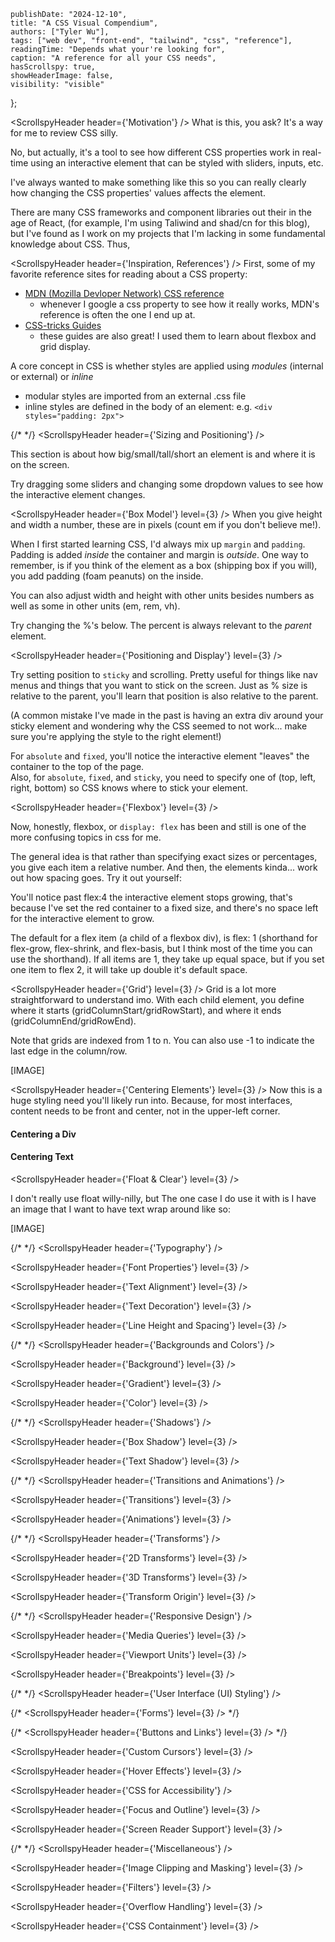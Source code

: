 

    publishDate: "2024-12-10",
    title: "A CSS Visual Compendium",
    authors: ["Tyler Wu"],
    tags: ["web dev", "front-end", "tailwind", "css", "reference"],
    readingTime: "Depends what your're looking for",
    caption: "A reference for all your CSS needs",
    hasScrollspy: true,
    showHeaderImage: false,
    visibility: "visible"
};


<ScrollspyHeader header={'Motivation'} />
What is this, you ask? It's a way for me to review CSS silly. 

No, but actually, it's a tool to see how different CSS properties work in real-time
using an <span className="bg-[#D3D3D3] border-[1px] border-black">interactive element</span> that can be styled with sliders, inputs, etc.

I've always wanted to make something like this so you can really clearly how changing the CSS properties' values affects the element.

There are many CSS frameworks and component libraries out their in the age of React, (for example, I'm using Taliwind and shad/cn for this blog),
but I've found as I work on my projects that I'm lacking in some fundamental knowledge about CSS. Thus,


<ScrollspyHeader header={'Inspiration, References'} />
First, some of my favorite reference sites for reading about a CSS property:
- [MDN (Mozilla Devloper Network) CSS reference](https://developer.mozilla.org/en-US/docs/Web/CSS/Reference)
    - whenever I google a css property to see how it really works, MDN's reference is often the one I end up at.
- [CSS-tricks Guides](https://css-tricks.com/guides/)
    - these guides are also great! I used them to learn about flexbox and grid display.


A core concept in CSS is whether styles are applied using *modules* (internal or external) or *inline*
- modular styles are imported from an external .css file
- inline styles are defined in the body of an element: e.g. `<div styles="padding: 2px">`

{/*  */}
<ScrollspyHeader header={'Sizing and Positioning'} />

This section is about how big/small/tall/short an element is and where it is on the screen. 

Try dragging some sliders and changing some dropdown values to see how the <span className="border-[1px] border-black bg-[#D3D3D3]">interactive element</span> changes.

<ScrollspyHeader header={'Box Model'} level={3} />
When you give height and width a number, these are in pixels (count em if you don't believe me!).

When I first started learning CSS, I'd always mix up `margin` and `padding`.
Padding is added *inside* the container and margin is *outside*. One way to remember, is if you think of the element as a box (shipping box if you will), you add padding (foam peanuts) on the inside.

<ICMBoxModel />

You can also adjust width and height with other units besides numbers as well as some in other units (em, rem, vh).

Try changing the %'s below. The percent is always relevant to the *parent* element.

<ICMBoxModelPercent />

<ScrollspyHeader header={'Positioning and Display'} level={3} />

Try setting position to `sticky` and scrolling. Pretty useful for things like nav menus and things that you want to stick on the screen. 
Just as % size is relative to the parent, you'll learn that position is also relative to the parent. 

(A common mistake I've made in the past is having an extra div around your sticky element and wondering why the CSS seemed to not work... 
make sure you're applying the style to the right element!)

<ICMPositionDisplay />

For `absolute` and `fixed`, you'll notice the interactive element "leaves" the container to the top of the page.  
Also, for `absolute`, `fixed`, and `sticky`, you need to specify one of (top, left, right, bottom) so CSS knows where to stick your element.

<ScrollspyHeader header={'Flexbox'} level={3} />

Now, honestly, flexbox, or `display: flex` has been and still is one of the more confusing topics in css for me.

The general idea is that rather than specifying exact sizes or percentages, you give each item a relative number. And then, the elements kinda... 
work out how spacing goes. Try it out yourself:

<ICMFlexbox />

You'll notice past flex:4 the interactive element stops growing, that's because I've set the <span className='border-[1px] border-red-400'>red container</span> to a fixed size, and there's no space left for the interactive element to grow.

The default for a flex item (a child of a flexbox div), is flex: 1 (shorthand for flex-grow, flex-shrink, and flex-basis, but I think most of the time you can use the shorthand). 
If all items are 1, they take up equal space, but if you set one item to flex 2, it will take up double it's default space.

<ScrollspyHeader header={'Grid'} level={3} />
Grid is a lot more straightforward to understand imo.
With each child element, you define where it starts (gridColumnStart/gridRowStart), and where it ends (gridColumnEnd/gridRowEnd). 

<ICMGrid />

Note that grids are indexed from 1 to n. You can also use -1 to indicate the last edge in the column/row.

[IMAGE]


<ScrollspyHeader header={'Centering Elements'} level={3} />
Now this is a huge styling need you'll likely run into. Because, for most interfaces, content needs to be front and center, not in the upper-left corner.

#### Centering a Div

#### Centering Text



<ScrollspyHeader header={'Float & Clear'} level={3} />

<ICMFloat />

I don't really use float willy-nilly, but The one case I do use it with is I have an image that I want to have text wrap around like so:

[IMAGE]

{/*  */}
<ScrollspyHeader header={'Typography'} />

<ScrollspyHeader header={'Font Properties'} level={3} />

<ScrollspyHeader header={'Text Alignment'} level={3} />

<ScrollspyHeader header={'Text Decoration'} level={3} />

<ScrollspyHeader header={'Line Height and Spacing'} level={3} />

{/*  */}
<ScrollspyHeader header={'Backgrounds and Colors'} />

<ScrollspyHeader header={'Background'} level={3} />

<ScrollspyHeader header={'Gradient'} level={3} />

<ScrollspyHeader header={'Color'} level={3} />

{/*  */}
<ScrollspyHeader header={'Shadows'} />


<ScrollspyHeader header={'Box Shadow'} level={3} />

<ScrollspyHeader header={'Text Shadow'} level={3} />

{/*  */}
<ScrollspyHeader header={'Transitions and Animations'} />

<ScrollspyHeader header={'Transitions'} level={3} />

<ScrollspyHeader header={'Animations'} level={3} />

{/*  */}
<ScrollspyHeader header={'Transforms'} />

<ScrollspyHeader header={'2D Transforms'} level={3} />

<ScrollspyHeader header={'3D Transforms'} level={3} />

<ScrollspyHeader header={'Transform Origin'} level={3} />

{/*  */}
<ScrollspyHeader header={'Responsive Design'} />

<ScrollspyHeader header={'Media Queries'} level={3} />

<ScrollspyHeader header={'Viewport Units'} level={3} />

<ScrollspyHeader header={'Breakpoints'} level={3} />

{/*  */}
<ScrollspyHeader header={'User Interface (UI) Styling'} />

{/* <ScrollspyHeader header={'Forms'} level={3} /> */}

{/* <ScrollspyHeader header={'Buttons and Links'} level={3} /> */}

<ScrollspyHeader header={'Custom Cursors'} level={3} />

<ScrollspyHeader header={'Hover Effects'} level={3} />

<ScrollspyHeader header={'CSS for Accessibility'} />

<ScrollspyHeader header={'Focus and Outline'} level={3} />

<ScrollspyHeader header={'Screen Reader Support'} level={3} />

{/*  */}
<ScrollspyHeader header={'Miscellaneous'} />

<ScrollspyHeader header={'Image Clipping and Masking'} level={3} />

<ScrollspyHeader header={'Filters'} level={3} />

<ScrollspyHeader header={'Overflow Handling'} level={3} />

<ScrollspyHeader header={'CSS Containment'} level={3} />
